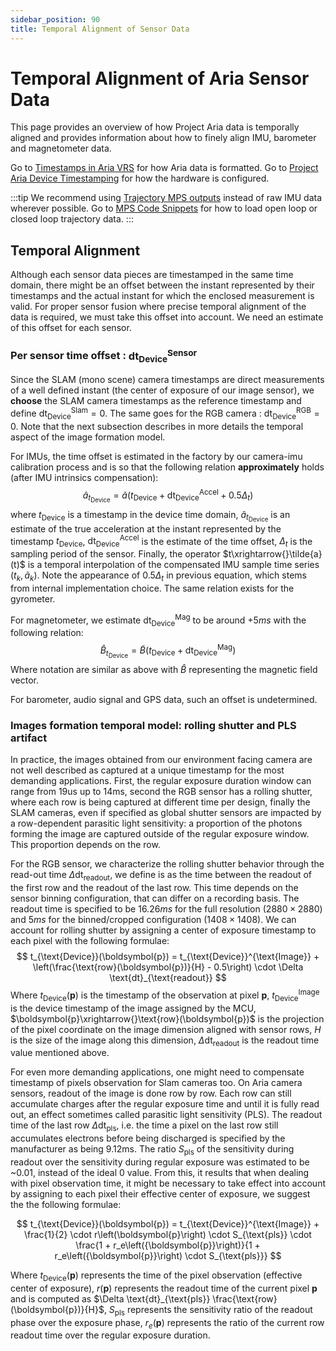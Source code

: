 ```yaml
---
sidebar_position: 90
title: Temporal Alignment of Sensor Data
---
```

# Temporal Alignment of Aria Sensor Data

This page provides an overview of how Project Aria data is temporally aligned and provides information about how to finely align IMU, barometer and magnetometer data.

Go to [Timestamps in Aria VRS](/docs/data_formats/aria_vrs/timestamps_in_aria_vrs) for how Aria data is formatted. Go to [Project Aria Device Timestamping](/docs/tech_insights/device_timestamping) for how the hardware is configured.

:::tip
We recommend using [Trajectory MPS outputs](/data_formats/mps/slam/mps_trajectory.mdx) instead of raw IMU data wherever possible. Go to [MPS Code Snippets](/data_utilities/core_code_snippets/mps.mdx) for how to load open loop or closed loop trajectory data.
:::

## Temporal Alignment

Although each sensor data pieces are timestamped in the same time domain, there might be an offset between the instant represented by their timestamps and the actual instant for which the enclosed measurement is valid. For proper sensor fusion where precise temporal alignment of the data is required, we must take this offset into account. We need an estimate of this offset for each sensor.

### Per sensor time offset : $\text{dt}_{\text{Device}}^{\text{Sensor}}$
Since the SLAM (mono scene) camera timestamps are direct measurements of a well defined instant (the center of exposure of our image sensor), we **choose** the SLAM camera timestamps as the reference timestamp and define $\text{dt}_{\text{Device}}^{\text{Slam}} = 0$. The same goes for the RGB camera : $\text{dt}_{\text{Device}}^{\text{RGB}} = 0$. Note that the next subsection describes in more details the temporal aspect of the image formation model.

For IMUs, the time offset is estimated in the factory by our camera-imu calibration process and is so that the following relation **approximately** holds (after IMU intrinsics compensation):
$$
\hat{a}_{t_{\text{Device}}} = \tilde{a}\left(t_{\text{Device}} + \text{dt}_{\text{Device}}^{\text{Accel}} + 0.5\Delta_t \right)
$$
where $t_{\text{Device}}$ is a timestamp in the device time domain, $\hat{a}_{t_{\text{Device}}}$ is an estimate of the true acceleration at the instant represented by the timestamp $t_{\text{Device}}$, $\text{dt}_{\text{Device}}^{\text{Accel}}$ is the estimate of the time offset, $\Delta_t$ is the sampling period of the sensor. Finally, the operator $t\xrightarrow{}\tilde{a}(t)$ is a temporal interpolation of the compensated IMU sample time series $(t_k, \tilde{a}_k)$. Note the appearance of $0.5\Delta_t$ in previous equation, which stems from internal implementation choice. The same relation exists for the gyrometer.

For magnetometer, we estimate $\text{dt}_{\text{Device}}^{\text{Mag}}$ to be around $+5ms$ with the following relation:
$$
\hat{B}_{t_{\text{Device}}} = \tilde{B}\left(t_{\text{Device}} + \text{dt}_{\text{Device}}^{\text{Mag}} \right)
$$
Where notation are similar as above with $\hat{B}$ representing the magnetic field vector.

For barometer, audio signal and GPS data, such an offset is undetermined.

### Images formation temporal model: rolling shutter and PLS artifact
In practice, the images obtained from our environment facing camera are not well described as captured at a unique timestamp for the most demanding applications. First, the regular exposure duration window can range from 19us up to 14ms, second the RGB sensor has a rolling shutter, where each row is being captured at different time per design, finally the SLAM cameras, even if specified as global shutter sensors are impacted by a row-dependent parasitic light sensitivity:  a proportion of the photons forming the image are captured outside of the regular exposure window. This proportion depends on the row.

For the RGB sensor, we characterize the rolling shutter behavior through the read-out time $\Delta \text{dt}_{\text{readout}}$, we define is as the time between the readout of the first row and the readout of the last row. This time depends on the sensor binning configuration, that can differ on a recording basis. The readout time is specified to be $16.26ms$ for the full resolution ($2880\times2880$) and $5ms$ for the binned/cropped configuration ($1408\times1408$). We can account for rolling shutter by assigning a center of exposure timestamp to each pixel with the following formulae:
$$
t_{\text{Device}}(\boldsymbol{p}) = t_{\text{Device}}^{\text{Image}} + \left(\frac{\text{row}(\boldsymbol{p})}{H} - 0.5\right) \cdot \Delta \text{dt}_{\text{readout}}
$$
Where $t_{\text{Device}}(\boldsymbol{p})$ is the timestamp of the observation at pixel $\boldsymbol{p}$, $t_{\text{Device}}^{\text{Image}}$ is the device timestamp of the image assigned by the MCU, $\boldsymbol{p}\xrightarrow{}\text{row}(\boldsymbol{p})$ is the projection of the pixel coordinate on the image dimension aligned with sensor rows, $H$ is the size of the image along this dimension, $\Delta \text{dt}_{\text{readout}}$ is the readout time value mentioned above.


For even more demanding applications, one might need to compensate timestamp of pixels observation for Slam cameras too. On Aria camera sensors, readout of the image is done row by row. Each row can still accumulate charges after the regular exposure time and until it is fully read out, an effect sometimes called parasitic light sensitivity (PLS). The readout time of the last row $\Delta \text{dt}_{\text{pls}}$, i.e. the time a pixel on the last row still accumulates electrons before being discharged is specified by the manufacturer as being 9.12ms. The ratio $S_{\text{pls}}$ of the sensitivity during readout over the sensitivity during regular exposure was estimated to be ~0.01, instead of the ideal 0 value. From this, it results that when dealing with pixel observation time, it might be necessary to take effect into account by assigning to each pixel their effective center of exposure, we suggest the the following formulae:

$$
t_{\text{Device}}(\boldsymbol{p}) = t_{\text{Device}}^{\text{Image}} + \frac{1}{2} \cdot r\left(\boldsymbol{p}\right) \cdot S_{\text{pls}} \cdot \frac{1 + r_e\left({\boldsymbol{p}}\right)}{1 + r_e\left({\boldsymbol{p}}\right) \cdot S_{\text{pls}}}
$$

Where $t_{\text{Device}}(\boldsymbol{p})$ represents the time of the pixel observation (effective center of exposure), $r\left({\boldsymbol{p}}\right)$ represents the readout time of the current pixel $\boldsymbol{p}$ and is computed as $\Delta \text{dt}_{\text{pls}} \frac{\text{row}(\boldsymbol{p})}{H}$, $S_{\text{pls}}$ represents the sensitivity ratio of the readout phase over the exposure phase, $r_e\left({\boldsymbol{p}}\right)$ represents the ratio of the current row readout time over the regular exposure duration.
